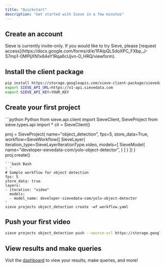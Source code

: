 ```yaml
---
title: "Quickstart"
description: "Get started with Sieve in a few minutes"
---
```


## Create an account
<Info>
  Sieve is currently invite-only. If you would like to try Sieve, please [request access](https://docs.google.com/forms/d/e/1FAIpQLSdoXPC_FXbp_J-S7mp1-0MPIjXN1x84eY1Rqa6cUjvn-D_HRQ/viewform).
</Info>

## Install the client package
```bash
pip install https://storage.googleapis.com/sieve-client-package/sievedata-0.0.1.3-py3-none-any.whl
export SIEVE_API_URL=https://v1-api.sievedata.com
export SIEVE_API_KEY=YOUR_KEY
```

## Create your first project
<CodeGroup>
```python Python
from sieve.api.client import SieveClient, SieveProject
from sieve.types.api import *
cli = SieveClient()

proj = SieveProject(
    name="object_detection",
    fps=5,
    store_data=True,
    workflow=SieveWorkflow([
        SieveLayer(
            iteration_type=SieveLayerIterationType.video,
            models=[
                SieveModel(
                    name="developer-sievedata-com/yolo-object-detector",
                )
            ]
        )
    ])
)
proj.create()
```
```bash Bash
: '
# Sample workflow for object detection
fps: 5
store_data: true
layers:
- iteration: "video"
  models: 
  - model_name: developer-sievedata-com/yolo-object-detector
'
sieve projects object_detection create -wf workflow.yaml
```
</CodeGroup>

## Push your first video
```bash
sieve projects object_detection push --source-url https://storage.googleapis.com/sieve-test-videos-central/01-lebron-dwade.mp4 --source-name test_video
```

## View results and make queries
Visit the [dashboard](https://sievedata.com/app) to view your results, make queries, and more!
